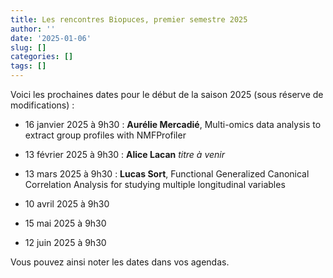 ```yaml
---
title: Les rencontres Biopuces, premier semestre 2025
author: ''
date: '2025-01-06'
slug: []
categories: []
tags: []
---
```


Voici les prochaines dates pour le début de la saison 2025 (sous réserve de modifications) : 

* 16 janvier 2025 à 9h30 : **Aurélie Mercadié**, Multi-omics data analysis to extract group profiles with NMFProfiler

* 13 février 2025 à 9h30 : **Alice Lacan** _titre à venir_

* 13 mars 2025 à 9h30 : **Lucas Sort**, Functional Generalized Canonical Correlation Analysis for studying multiple longitudinal variables

* 10 avril 2025 à 9h30  

* 15 mai 2025 à 9h30 

* 12 juin 2025 à 9h30

Vous pouvez ainsi noter les dates dans vos agendas. 
